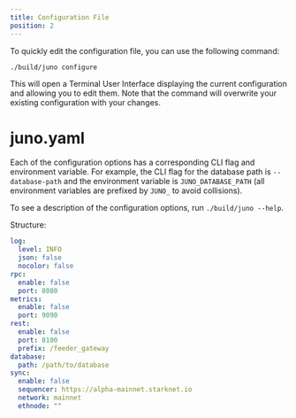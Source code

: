 ```yaml
---
title: Configuration File
position: 2
---
```


To quickly edit the configuration file, you can use the following command:

```
./build/juno configure
```

This will open a Terminal User Interface displaying the current configuration and allowing you to edit them.
Note that the command will overwrite your existing configuration with your changes.

# juno.yaml

Each of the configuration options has a corresponding CLI flag and environment variable.
For example, the CLI flag for the database path is `--database-path` and the environment variable is `JUNO_DATABASE_PATH` (all environment variables are prefixed by `JUNO_` to avoid collisions).

To see a description of the configuration options, run `./build/juno --help`.

Structure:
```yaml
log:
  level: INFO
  json: false
  nocolor: false
rpc:
  enable: false
  port: 8080
metrics:
  enable: false
  port: 9090
rest:
  enable: false
  port: 8100
  prefix: /feeder_gateway
database:
  path: /path/to/database
sync:
  enable: false
  sequencer: https://alpha-mainnet.starknet.io
  network: mainnet
  ethnode: ""
```
